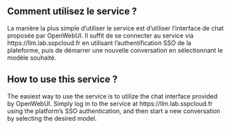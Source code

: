 ::: {.content-visible when-profile="fr"}

# Comment utilisez le service ?
La manière la plus simple d'utiliser le service est d'utiliser l'interface de chat proposée par OpenWebUI. Il suffit de se connecter au service via https://llm.lab.sspcloud.fr en utilisant l'authentification SSO de la plateforme, puis de démarrer une nouvelle conversation en sélectionnant le modèle souhaité.

:::



::: {.content-visible when-profile="en"}

# How to use this service ?
The easiest way to use the service is to utilize the chat interface provided by OpenWebUI. Simply log in to the service at https://llm.lab.sspcloud.fr using the platform's SSO authentication, and then start a new conversation by selecting the desired model.

:::